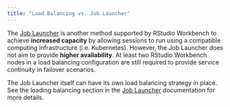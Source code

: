 ```yaml
---
title: "Load Balancing vs. Job Launcher"
---
```


The [Job Launcher](../job_launcher/job_launcher.qmd) is another method supported by RStudio Workbench to achieve **increased capacity** by allowing sessions to run using a compatible computing infrastructure (i.e. Kubernetes). However, the Job Launcher does not aim to provide **higher availability**. At least two RStudio Workbench nodes in a load balancing configuration are still required to provide service continuity in failover scenarios.

::: {.callout-note}
The Job Launcher itself can have its own load balancing strategy in place. See the loading balancing section in the [Job Launcher](../job_launcher/job_launcher.qmd) documentation for more details.
:::


